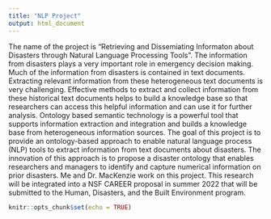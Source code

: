 ```yaml
---
title: "NLP Project"
output: html_document
---
```

The name of the project is "Retrieving and Dissemiating Informaton about Disasters through Natural Language Processing Tools". The information from disasters plays a very important role in emergency decision making. Much of the information from disasters is contained in text documents. Extracting relevant information from these heterogeneous text documents is very challenging. Effective methods to extract and collect information from these historical text documents helps to build a knowledge base so that researchers can access this helpful information and can use it for further analysis. Ontology based semantic technology is a powerful tool that supports information extraction and integration and builds a knowledge base from heterogeneous information sources. The goal of this project is to provide an ontology-based approach to enable natural language process (NLP) tools to extract information from text documents about disasters. The innovation of this approach is to propose a disaster ontology that enables researchers and managers to identify and capture numerical information on prior disasters. Me and Dr. MacKenzie work on this project. This research will be integrated into a NSF CAREER proposal in summer 2022 that will be submitted to the Human, Disasters, and the Built Environment program.
```r
knitr::opts_chunk$set(echo = TRUE)
```

